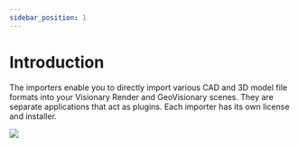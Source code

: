 ```yaml
---
sidebar_position: 1
---
```


# Introduction

The importers enable you to directly import various CAD and 3D model file formats into your Visionary Render and GeoVisionary scenes. They are separate applications that act as plugins. Each importer has its own license and installer.

![](/img/importers/biplane.png)
